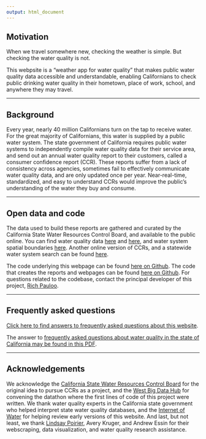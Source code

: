 ```yaml
---
output: html_document
---
```


## Motivation

When we travel somewhere new, checking the weather is simple. But checking the water quality is not.  

This webpsite is a "weather app for water quality" that makes public water quality data accessible and understandable, enabling Californians to check public drinking water quality in their hometown, place of work, school, and anywhere they may travel.  

***  

## Background

Every year, nearly 40 million Californians turn on the tap to receive water. For the great majority of Californians, this water is supplied by a public water system. The state government of California requires public water systems to independently compile water quality data for their service area, and send out an annual water quality report to their customers, called a consumer confidence report (CCR). These reports suffer from a lack of consistency across agencies, sometimes fail to effectively communicate water quality data, and are only updated once per year. Near-real-time, standardized, and easy to understand CCRs would improve the public's understanding of the water they buy and consume.    


***

## Open data and code

The data used to build these reports are gathered and curated by the California State Water Resources Control Board, and available to the public online. You can find water quality data [here](https://www.waterboards.ca.gov/water_issues/programs/hr2w/) and [here](https://www.waterboards.ca.gov/drinking_water/certlic/drinkingwater/documents/edtlibrary/), and water system spatial boundaries [here](https://data.ca.gov/dataset/drinking-water-water-system-service-area-boundaries). Another online version of CCRs, and a statewide water system search can be found [here](https://sdwis.waterboards.ca.gov/PDWW/JSP/WaterSystemDetail.jsp?tinwsys_is_number=4424&tinwsys_st_code=CA&wsnumber=CA4510005).  

The code underlying this webpage can be found [here on Github](https://github.com/caccr/caccr.github.io). The code that creates the reports and webpages can be found [here on Github](https://github.com/caccr/cawdc_2019). For questions related to the codebase, contact the principal developer of this project, [Rich Pauloo](richpauloo.github.io).   

***  

## Frequently asked questions

[Click here to find answers to frequently asked questions about this website](https://caccr.github.io/faq/).  

The answer to [frequently asked questions about water quality in the state of California may be found in this PDF](https://www.waterboards.ca.gov/water_issues/programs/hr2w/docs/general/faqs_6-05-2018.pdf).  



***

## Acknowledgements

We acknowledge the [California State Water Resources Control Board](https://www.waterboards.ca.gov/) for the original idea to pursue CCRs as a project, and the [West Big Data Hub](https://westbigdatahub.org/) for convening the datathon where the first lines of code of this project were written. We thank water quality experts in the California state government who helped interpret state water quality databases, and the [Internet of Water](https://internetofwater.org/) for helping review early versions of this website. And last, but not least, we thank [Lindsay Poirier](http://lindsaypoirier.com/), Avery Kruger, and Andrew Essin for their webscraping, data visualization, and water quality research assistance.  


<br> 

<br>

<br> 

<br>